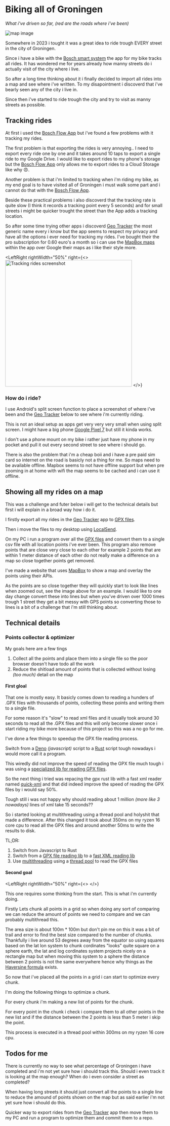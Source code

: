 
# Biking all of Groningen

_What i've driven so far, (red are the roads where i've been)_

![map image](/biking_map.webp "map image")

Somewhere in 2023 i tought it was a great idea to ride trough EVERY street in the city of Groningen.

Since i have a bike with the [Bosch smart system](https://www.bosch-ebike.com/us/products/the-smart-system) the app for my bike tracks all rides.
It has wondered me for years already how manny streets do i actually visit of the city where i live.

So after a long time thinking about it i finally decided to import all rides into a map and see where i've written.
To my disapointment i discoverd that i've bearly seen any of the city i live in.

Since then i've started to ride trough the city and try to visit as manny streets as possible.

## Tracking rides

At first i used the [Bosch Flow App](https://www.bosch-ebike.com/us/products/ebike-flow-app) but i've found a few problems with it tracking my rides.

The first problem is that exporting the rides is very annoying.. I need to export every ride one by one and it takes around 10 taps to export a single ride to my Google Drive.
I would like to export rides to my phone's storage but the [Bosch Flow App](https://www.bosch-ebike.com/us/products/ebike-flow-app) only allows me to export rides to a Cloud Storage like why 😠.

Another problem is that i'm limited to tracking when i'm riding my bike, as my end goal is to have visited all of Groningen i must walk some part and i cannot do that with the [Bosch Flow App](https://www.bosch-ebike.com/us/products/ebike-flow-app).

Beside these practical problems i also discoverd that the tracking rate is quite slow (I think it records a tracking point every 5 seconds) and for small streets i might be quicker trought the street than the App adds a tracking location.

So after some time trying other apps i discoverd [Geo Tracker](https://play.google.com/store/apps/details?id=com.ilyabogdanovich.geotracker) the most generic name every i know
but the app seems to respect my privacy and have all the options i ever need for tracking my rides.
I've bought their the pro subscription for 0.60 euro's a month so i can use the [MapBox maps](https://www.mapbox.com/) within the app over Google their maps as i like their style more.

<LeftRight
    rightWidth="50%"
    right={<>
        <img src="/tracking_rides_screen.webp" alt="Tracking rides screenshot" width="400px" loading="lazy" />
    </>}
>

### How do i ride?

I use Android's split screen function to place a screenshot of where i've been and the
[Geo Tracker](https://play.google.com/store/apps/details?id=com.ilyabogdanovich.geotracker) below to see where i'm currently riding.

This is not an ideal setup as apps get very very very small when using split screen.
I might have a big phone [Google Pixel 7](https://www.gsmarena.com/google_pixel_7-11903.php) but still it kinda works.

I don't use a phone mount on my bike i rather just have my phone in my pocket and pull it out every second street to see where i should go.

There is also the problem that i'm a cheap boii and i have a pre paid sim card so internet on the road is basicly not a thing for me.
So maps need to be available offline. Mapbox seems to not have offline support but when pre zooming in at home with wifi the map seems to be cached and i can use it offline.

</LeftRight>

## Showing all my rides on a map

This was a challenge and futer below i will get to the technical details but first i will explain in a broad way how i do it.

I firstly export all my rides in the [Geo Tracker](https://play.google.com/store/apps/details?id=com.ilyabogdanovich.geotracker) app to [GPX files](https://en.wikipedia.org/wiki/GPS_Exchange_Format).

Then i move the files to my desktop using [LocalSend](https://localsend.org/#/).

On my PC i run a program over all the [GPX files](https://en.wikipedia.org/wiki/GPS_Exchange_Format) and convert them to a single csv file with all location points i've ever been.
This program also remove points that are close very close to each other for example 2 points that are within 1 meter distance of each other do not really make a difference on a map so close together points get removed.

I've made a website that uses [MapBox](https://www.mapbox.com/) to show a map and overlay the points using their APIs.

As the points are so close together they will quickly start to look like lines when zoomed out, see the image above for an example.
I would like to one day change convert these into lines but when you've driven over 1000 times trough 1 street they get a bit messy with GPS points
so converting those to lines is a bit of a challenge that i'm still thinking about.

## Technical details

### Points collector & optimizer

My goals here are a few tings

1. Collect all the points and place them into a single file so the poor browser doesn't have todo all the work
2. Reduce the shitload amount of points that is collected without losing _(too much)_ detail on the map

#### First gloal

That one is mostly easy.
It basicly comes down to reading a hunders of .GPX files with thousands of points,
collecting these points and writing them to a single file.

For some reason it's "slow" to read xml files and it usually took around 30 seconds to read all the .GPX files and this will only become
slower once i start riding my bike more because of this project so this was a no go for me.

I've done a few things to speedup the GPX file reading process.

Switch from a [Deno](https://deno.com/) _(javascript)_ script to a [Rust](https://www.rust-lang.org/) script
tough nowadays i would more call it a program.

This wiredly did not improve the speed of reading the GPX file much tough i was using a [specialized lib for reading GPX files](https://crates.io/crates/gpx).

So the next thing i tried was repacing the gpx rust lib with a fast xml reader named [quick-xml](https://crates.io/crates/quick-xml)
and that did indeed improve the speed of reading the GPX files by i would say 50%.

Tough still i was not happy why should reading about 1 million _(more like 3 nowadays)_ lines of xml take 15 seconds??

So i started looking at multithreading using a thread pool and holyshit that made a difference.
After this changed it took about 350ms on my ryzen 16 core cpu to read all the GPX files and around another 50ms to write the results to disk.

TL;DR:

1. Switch from Javascript to Rust
2. Switch from a [GPX file reading lib](https://crates.io/crates/gpx) to a [fast XML reading lib](https://crates.io/crates/quick-xml)
3. Use [multithreading](https://doc.rust-lang.org/std/thread/fn.spawn.html) using a [thread pool](https://en.wikipedia.org/wiki/Thread_pool) to read the GPX files

#### Second goal

<LeftRight
    rightWidth="50%"
    right={<>
        <PointsOptimalization />
    </>}
>

This one requires some thinking from the start.
This is what i'm currently doing.

Firstly Lets chunk all points in a grid so when doing any sort of comparing we can reduce the amount of points we need to compare and we can probably multithread this.

The area size is about 100m \* 100m but don't pin me on this it was a bit of trail and error to find the best size compared to the number of chunks.
Thankfully i live around 53 degrees away from the equator so using squares based on the lat lon system to chunk cordinates "looks" quite square on a sphere earth,
the lat and log cordinates system projects nicely on a rectangle map but when moving this system to a sphere the distance between 2 points is not the same everywhere hence why things as the [Haversine formula](https://en.wikipedia.org/wiki/Haversine_formula) exists.

So now that i've placed all the points in a grid i can start to optimize every chunk.

I'm doing the following things to optimize a chunk.

For every chunk i'm making a new list of points for the chunk.

For every point in the chunk i check i compare them to all other points in the new list and if the distance between the 2 points is less than 5 meter i skip the point.

This process is executed in a thread pool within 300ms on my ryzen 16 core cpu.

</LeftRight>

## Todos for me

There is currently no way to see what percentage of Groningen i have completed and i'm not yet sure how i should track this.
Should i even track it is looking at the map enough?
When do i even consider a street as completed?

When having long streets it should just convert all the points to a single line to reduce the amound of points shown on the map but as said earlier i'm not yet sure how i should do this.

Quicker way to export rides from the [Geo Tracker](https://play.google.com/store/apps/details?id=com.ilyabogdanovich.geotracker) app
then move them to my PC and run a program to optimize them and commit them to a repo.
